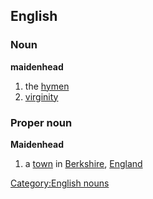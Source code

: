 ==English==
===Noun===
'''maidenhead'''
#the [[hymen]]
#[[virginity]]
===Proper noun===
{{wikipedia}}
'''Maidenhead'''
#a [[town]] in [[Berkshire]], [[England]]
[[Category:English nouns]]
